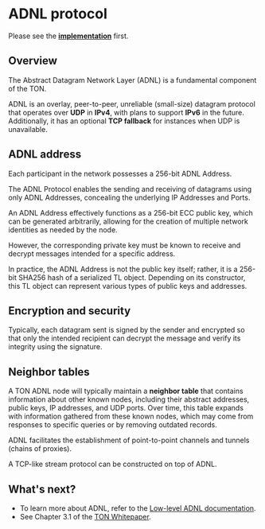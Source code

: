 
# ADNL protocol

Please see the [**implementation**](https://github.com/ton-blockchain/ton/tree/master/adnl) first.

## Overview

The Abstract Datagram Network Layer (ADNL) is a fundamental component of the TON. 

ADNL is an overlay, peer-to-peer, unreliable (small-size) datagram protocol that operates over **UDP** in **IPv4**, with plans to support **IPv6** in the future. Additionally, it has an optional **TCP fallback** for instances when UDP is unavailable.

## ADNL address

Each participant in the network possesses a 256-bit ADNL Address.

The ADNL Protocol enables the sending and receiving of datagrams using only ADNL Addresses, concealing the underlying IP Addresses and Ports.

An ADNL Address effectively functions as a 256-bit ECC public key, which can be generated arbitrarily, allowing for the creation of multiple network identities as needed by the node.

However, the corresponding private key must be known to receive and decrypt messages intended for a specific address.

In practice, the ADNL Address is not the public key itself; rather, it is a 256-bit SHA256 hash of a serialized TL object. Depending on its constructor, this TL object can represent various types of public keys and addresses.

## Encryption and security

Typically, each datagram sent is signed by the sender and encrypted so that only the intended recipient can decrypt the message and verify its integrity using the signature.

## Neighbor tables

A TON ADNL node will typically maintain a **neighbor table** that contains information about other known nodes, including their abstract addresses, public keys, IP addresses, and UDP ports. Over time, this table expands with information gathered from these known nodes, which may come from responses to specific queries or by removing outdated records.

ADNL facilitates the establishment of point-to-point channels and tunnels (chains of proxies).

A TCP-like stream protocol can be constructed on top of ADNL.

## What's next?

- To learn more about ADNL, refer to the [Low-level ADNL documentation](/v3/documentation/network/protocols/adnl/low-level-adnl).
- See Chapter 3.1 of the [TON Whitepaper](https://docs.ton.org/ton.pdf).
<Feedback />


